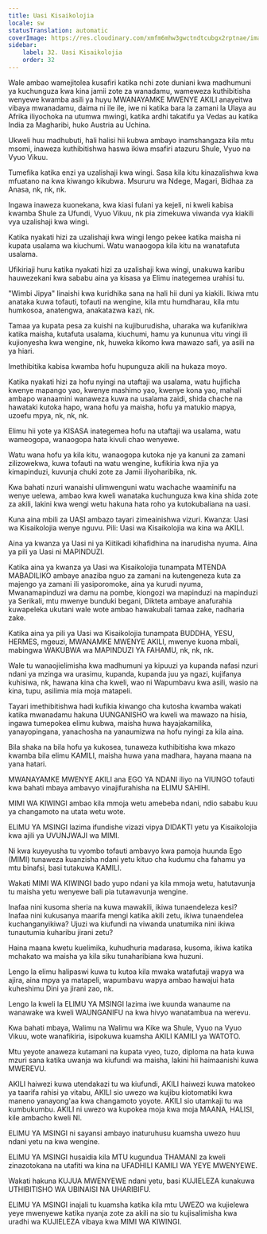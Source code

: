 ```yaml
---
title: Uasi Kisaikolojia
locale: sw
statusTranslation: automatic
coverImage: https://res.cloudinary.com/xmfm6mhw3gwctndtcubgx2rptnae/image/upload/v1740337243/small_cover_educacion_fundamental_a051170f1c.webp
sidebar:
    label: 32. Uasi Kisaikolojia
    order: 32
---
```

Wale ambao wamejitolea kusafiri katika nchi zote duniani kwa madhumuni ya kuchunguza kwa kina jamii zote za wanadamu, wameweza kuthibitisha wenyewe kwamba asili ya huyu MWANAYAMKE MWENYE AKILI anayeitwa vibaya mwanadamu, daima ni ile ile, iwe ni katika bara la zamani la Ulaya au Afrika iliyochoka na utumwa mwingi, katika ardhi takatifu ya Vedas au katika India za Magharibi, huko Austria au Uchina.

Ukweli huu madhubuti, hali halisi hii kubwa ambayo inamshangaza kila mtu msomi, inaweza kuthibitishwa haswa ikiwa msafiri atazuru Shule, Vyuo na Vyuo Vikuu.

Tumefika katika enzi ya uzalishaji kwa wingi. Sasa kila kitu kinazalishwa kwa mfuatano na kwa kiwango kikubwa. Msururu wa Ndege, Magari, Bidhaa za Anasa, nk, nk, nk.

Ingawa inaweza kuonekana, kwa kiasi fulani ya kejeli, ni kweli kabisa kwamba Shule za Ufundi, Vyuo Vikuu, nk pia zimekuwa viwanda vya kiakili vya uzalishaji kwa wingi.

Katika nyakati hizi za uzalishaji kwa wingi lengo pekee katika maisha ni kupata usalama wa kiuchumi. Watu wanaogopa kila kitu na wanatafuta usalama.

Ufikiriaji huru katika nyakati hizi za uzalishaji kwa wingi, unakuwa karibu hauwezekani kwa sababu aina ya kisasa ya Elimu inategemea urahisi tu.

"Wimbi Jipya" linaishi kwa kuridhika sana na hali hii duni ya kiakili. Ikiwa mtu anataka kuwa tofauti, tofauti na wengine, kila mtu humdharau, kila mtu humkosoa, anatengwa, anakatazwa kazi, nk.

Tamaa ya kupata pesa za kuishi na kujiburudisha, uharaka wa kufanikiwa katika maisha, kutafuta usalama, kiuchumi, hamu ya kununua vitu vingi ili kujionyesha kwa wengine, nk, huweka kikomo kwa mawazo safi, ya asili na ya hiari.

Imethibitika kabisa kwamba hofu hupunguza akili na hukaza moyo.

Katika nyakati hizi za hofu nyingi na utaftaji wa usalama, watu hujificha kwenye mapango yao, kwenye mashimo yao, kwenye kona yao, mahali ambapo wanaamini wanaweza kuwa na usalama zaidi, shida chache na hawataki kutoka hapo, wana hofu ya maisha, hofu ya matukio mapya, uzoefu mpya, nk, nk, nk.

Elimu hii yote ya KISASA inategemea hofu na utaftaji wa usalama, watu wameogopa, wanaogopa hata kivuli chao wenyewe.

Watu wana hofu ya kila kitu, wanaogopa kutoka nje ya kanuni za zamani zilizowekwa, kuwa tofauti na watu wengine, kufikiria kwa njia ya kimapinduzi, kuvunja chuki zote za Jamii iliyoharibika, nk.

Kwa bahati nzuri wanaishi ulimwenguni watu wachache waaminifu na wenye uelewa, ambao kwa kweli wanataka kuchunguza kwa kina shida zote za akili, lakini kwa wengi wetu hakuna hata roho ya kutokubaliana na uasi.

Kuna aina mbili za UASI ambazo tayari zimeainishwa vizuri. Kwanza: Uasi wa Kisaikolojia wenye nguvu. Pili: Uasi wa Kisaikolojia wa kina wa AKILI.

Aina ya kwanza ya Uasi ni ya Kiitikadi kihafidhina na inarudisha nyuma. Aina ya pili ya Uasi ni MAPINDUZI.

Katika aina ya kwanza ya Uasi wa Kisaikolojia tunampata MTENDA MABADILIKO ambaye anaziba nguo za zamani na kutengeneza kuta za majengo ya zamani ili yasiporomoke, aina ya kurudi nyuma, Mwanamapinduzi wa damu na pombe, kiongozi wa mapinduzi na mapinduzi ya Serikali, mtu mwenye bunduki begani, Dikteta ambaye anafurahia kuwapeleka ukutani wale wote ambao hawakubali tamaa zake, nadharia zake.

Katika aina ya pili ya Uasi wa Kisaikolojia tunampata BUDDHA, YESU, HERMES, mgeuzi, MWANAMKE MWENYE AKILI, mwenye kuona mbali, mabingwa WAKUBWA wa MAPINDUZI YA FAHAMU, nk, nk, nk.

Wale tu wanaojielimisha kwa madhumuni ya kipuuzi ya kupanda nafasi nzuri ndani ya mzinga wa urasimu, kupanda, kupanda juu ya ngazi, kujifanya kuhisiwa, nk, hawana kina cha kweli, wao ni Wapumbavu kwa asili, wasio na kina, tupu, asilimia mia moja matapeli.

Tayari imethibitishwa hadi kufikia kiwango cha kutosha kwamba wakati katika mwanadamu hakuna UUNGANISHO wa kweli wa mawazo na hisia, ingawa tumepokea elimu kubwa, maisha huwa hayajakamilika, yanayopingana, yanachosha na yanaumizwa na hofu nyingi za kila aina.

Bila shaka na bila hofu ya kukosea, tunaweza kuthibitisha kwa mkazo kwamba bila elimu KAMILI, maisha huwa yana madhara, hayana maana na yana hatari.

MWANAYAMKE MWENYE AKILI ana EGO YA NDANI iliyo na VIUNGO tofauti kwa bahati mbaya ambavyo vinajifurahisha na ELIMU SAHIHI.

MIMI WA KIWINGI ambao kila mmoja wetu amebeba ndani, ndio sababu kuu ya changamoto na utata wetu wote.

ELIMU YA MSINGI lazima ifundishe vizazi vipya DIDAKTI yetu ya Kisaikolojia kwa ajili ya UVUNJWAJI wa MIMI.

Ni kwa kuyeyusha tu vyombo tofauti ambavyo kwa pamoja huunda Ego (MIMI) tunaweza kuanzisha ndani yetu kituo cha kudumu cha fahamu ya mtu binafsi, basi tutakuwa KAMILI.

Wakati MIMI WA KIWINGI bado yupo ndani ya kila mmoja wetu, hatutavunja tu maisha yetu wenyewe bali pia tutawavunja wengine.

Inafaa nini kusoma sheria na kuwa mawakili, ikiwa tunaendeleza kesi? Inafaa nini kukusanya maarifa mengi katika akili zetu, ikiwa tunaendelea kuchanganyikiwa? Ujuzi wa kiufundi na viwanda unatumika nini ikiwa tunautumia kuharibu jirani zetu?

Haina maana kwetu kuelimika, kuhudhuria madarasa, kusoma, ikiwa katika mchakato wa maisha ya kila siku tunaharibiana kwa huzuni.

Lengo la elimu halipaswi kuwa tu kutoa kila mwaka watafutaji wapya wa ajira, aina mpya ya matapeli, wapumbavu wapya ambao hawajui hata kuheshimu Dini ya jirani zao, nk.

Lengo la kweli la ELIMU YA MSINGI lazima iwe kuunda wanaume na wanawake wa kweli WAUNGANIFU na kwa hivyo wanatambua na werevu.

Kwa bahati mbaya, Walimu na Walimu wa Kike wa Shule, Vyuo na Vyuo Vikuu, wote wanafikiria, isipokuwa kuamsha AKILI KAMILI ya WATOTO.

Mtu yeyote anaweza kutamani na kupata vyeo, tuzo, diploma na hata kuwa mzuri sana katika uwanja wa kiufundi wa maisha, lakini hii haimaanishi kuwa MWEREVU.

AKILI haiwezi kuwa utendakazi tu wa kiufundi, AKILI haiwezi kuwa matokeo ya taarifa rahisi ya vitabu, AKILI sio uwezo wa kujibu kiotomatiki kwa maneno yanayong'aa kwa changamoto yoyote. AKILI sio utamkaji tu wa kumbukumbu. AKILI ni uwezo wa kupokea moja kwa moja MAANA, HALISI, kile ambacho kweli NI.

ELIMU YA MSINGI ni sayansi ambayo inaturuhusu kuamsha uwezo huu ndani yetu na kwa wengine.

ELIMU YA MSINGI husaidia kila MTU kugundua THAMANI za kweli zinazotokana na utafiti wa kina na UFADHILI KAMILI WA YEYE MWENYEWE.

Wakati hakuna KUJUA MWENYEWE ndani yetu, basi KUJIELEZA kunakuwa UTHIBITISHO WA UBINAISI NA UHARIBIFU.

ELIMU YA MSINGI inajali tu kuamsha katika kila mtu UWEZO wa kujielewa yeye mwenyewe katika nyanja zote za akili na sio tu kujisalimisha kwa uradhi wa KUJIELEZA vibaya kwa MIMI WA KIWINGI.

